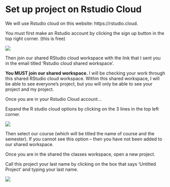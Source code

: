 # Set up project on Rstudio Cloud 

We will use Rstudio cloud on this website: https://rstudio.cloud. 

You must first make an Rstudio account by clicking the sign up button in the top right corner. (this is free)  

![](img/signup.png)

Then join our shared RStudio cloud workspace with the link that I sent you in the email titled 'Rstudio cloud shared workspace'.   

**You MUST join our shared workspace.** I will be checking your work through this shared RStudio cloud workspace. Within this shared workspace, I will be able to see everyone’s project, but you will only be able to see your project and my project.  

Once you are in your Rstudio Cloud account...   

Expand the R studio cloud options by clicking on the 3 lines in the top left corner. 

![](img/Picture1.png)

Then select our course (which will be titled the name of course and the semester). If you cannot see this option – then you have not been added to our shared workspace.  

Once you are in the shared the classes workspace, open a new project. 

Call this project your last name by clicking on the box that says ‘Untitled Project’ and typing your last name.   

![](img/Projname.png)









